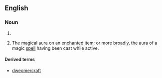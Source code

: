 ==English==

===Noun===
{{en-noun|-}}

# {{alternative spelling of|dwimmer|lang=en}}
# {{context|fantasy|games|lang=en}} The [[magical]] [[aura]] on an [[enchanted]] item; or more broadly, the aura of a magic [[spell]] having been cast while active.

====Derived terms====
* [[dweomercraft]]